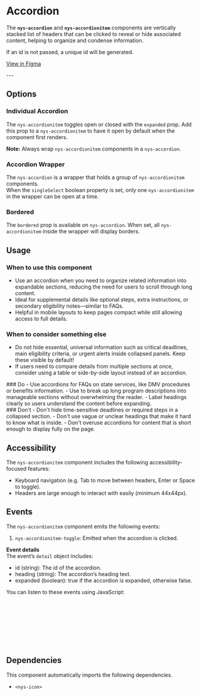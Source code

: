 
<Meta of={NysAccordionStories} title="Components/Accordion/Documentation" />

# Accordion

The **`nys-accordion`** and **`nys-accordionitem`** components are vertically stacked list of headers that can be clicked to reveal or hide associated content, helping to organize and condense information.

If an id is not passed, a unique id will be generated.

<div className="nys-grid-row nys-grid-gap-1">
  <nys-badge label="Stable" prefixIcon="code"></nys-badge>
  <nys-badge
    prefixIcon
    prefixLabel="WCAG 2.2"
    label="AA"
    intent="success"
  ></nys-badge>
  <p className="pill pill--uikit"><a target="_blank" href="https://www.figma.com/design/U2QpuSUXRTxbgG64Fzi9bu?node-id=4469-1783">View in Figma</a></p>
</div>
---

<Canvas of={NysAccordionStories.Basic} />

<Controls />

## Options

### Individual Accordion
The `nys-accordionitem` toggles open or closed with the `expanded` prop. Add this prop to a `nys-accordionitem` to have it open by default when the component first renders.

**Note:** Always wrap `nys-accordionitem` components in a `nys-accordion`.
<Canvas of={NysAccordionStories.IndividualAccordion} />

### Accordion Wrapper
The `nys-accordion` is a wrapper that holds a group of `nys-accordionitem` components. \
When the `singleSelect` boolean property is set, only one `nys-accordionitem` in the wrapper can be open at a time.
<Canvas of={NysAccordionStories.AccordionWrapper} />


### Bordered
The `bordered` prop is available on `nys-accordion`. When set, all `nys-accordionitem` inside the wrapper will display borders.
<Canvas of={NysAccordionStories.Bordered} />

## Usage

### When to use this component
- Use an accordion when you need to organize related information into expandable sections, reducing the need for users to scroll through long content.
- Ideal for supplemental details like optional steps, extra instructions, or secondary eligibility notes—similar to FAQs.
- Helpful in mobile layouts to keep pages compact while still allowing access to full details.

### When to consider something else
- Do not hide essential, universal information such as critical deadlines, main eligibility criteria, or urgent alerts inside collapsed panels. Keep these visible by default!
- If users need to compare details from multiple sections at once, consider using a table or side-by-side layout instead of an accordion.

<div className="nys-grid-row nys-grid-gap-lg">
  <div className="nys-mobile-lg:nys-grid-col">
    <div className="usage-card usage-card--do">
      ### <nys-icon name="check_circle" color="var(--nys-color-success)" /> Do
      - Use accordions for FAQs on state services, like DMV procedures or benefits information.
      - Use to break up long program descriptions into manageable sections without overwhelming the reader.
      - Label headings clearly so users understand the content before expanding.
    </div>
  </div>
  <div className="nys-mobile-lg:nys-grid-col">
    <div className="usage-card usage-card--dont">
      ### <nys-icon name="error" color="var(--nys-color-danger)" /> Don't
      - Don't hide time-sensitive deadlines or required steps in a collapsed section.
      - Don't use vague or unclear headings that make it hard to know what is inside.
      - Don't overuse accordions for content that is short enough to display fully on the page.
    </div>
  </div>
</div>

## Accessibility

The `nys-accordionitem` component includes the following accessibility-focused features:

- Keyboard navigation (e.g. Tab to move between headers, Enter or Space to toggle).
- Headers are large enough to interact with easily (minimum 44x44px).


## Events

The `nys-accordionitem` component emits the following events:

1. `nys-accordionitem-toggle`: Emitted when the accordion is clicked.

**Event details** \
The event’s `detail` object includes:
- id (string): The id of the accordion.
- heading (string): The accordion’s heading text.
- expanded (boolean): true if the accordion is expanded, otherwise false.

You can listen to these events using JavaScript:

```js
// Select the accordion component
const accordion = document.querySelector("nys-accordionitem");

// Listen for the '"nys-accordionitem-toggle' event
accordion.addEventListener("nys-accordionitem-toggle", () => {
	console.log("Accordion toggled");
	console.log("Accordion details:", event.detail);
});
```

## Dependencies

This component automatically imports the following dependencies.

- `<nys-icon>`
